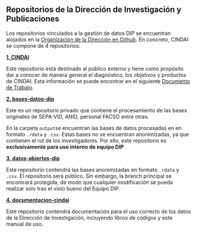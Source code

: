 ## Repositorios de la Dirección de Investigación y Publicaciones {#repo}

Los repositorios vinculados a la gestión de datos DIP se encuentran alojados en la [Organización de la Dirección en Github](https://github.com/facso-investigacion). En concreto, CINDAI se compone de 4 repositorios:

[**1. CINDAI**](https://github.com/facso-investigacion/CINDAI) <i class="bi bi-link-45deg"></i>

Este repositorio está destinado al público externo y tiene como propósito dar a conocer de manera general el diagnóstico, los objetivos y productos de CINDAI. Esta información se puede encontrar en el siguiente [Documento de Trabajo](https://facso-investigacion.github.io/CINDAI/index.html).

[**2. bases-datos-dip**](https://github.com/facso-investigacion/bases-datos-dip) <i class="bi bi-link-45deg"></i>

Este es un repositorio privado que contiene el procesamiento de las bases originales de SEPA-VID, ANID, personal FACSO entre otras.

En la carpeta `output`se encuentran las bases de datos procesadas en en formato `.rdata` y `.csv`. Estas bases no se encuentran anonimizadas, ya que contienen el rut de los investigadores. Por ello, este repositorio es **exclusivamente para uso interno de equipo DIP**

[**3. datos-abiertos-dip**](https://github.com/facso-investigacion/datos-abiertos-dip) <i class="bi bi-link-45deg"></i>

Este repositorio contendrá las bases anonimizadas en formato `.rdata` y `.csv`. El repositorio será público. Sin embargo, la branch principal se encontrará protegida, de modo que cualquier modificación se pueda realizar solo tras el visto bueno del Equipo DIP.

[**4. documentacion-cindai**](https://github.com/facso-investigacion/documentacion-cindai) <i class="bi bi-link-45deg"></i>

Este repositorio contendrá documentación para el uso correcto de los datos de la Dirección de Investigación, incluyendo libros de códigos y este manual de uso.
